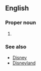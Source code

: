 ==English==

===Proper noun===
{{en-proper noun}}

# {{alternative spelling of|Disney World|lang=en}}

===See also===
*[[Disney]]
*[[Disneyland]]